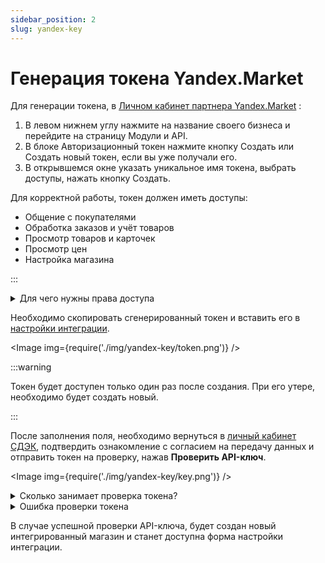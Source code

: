 ```yaml
---
sidebar_position: 2
slug: yandex-key
---
```


# Генерация токена Yandex.Market

Для генерации токена, в [Личном кабинет партнера Yandex.Market](https://partner.market.yandex.ru/) :
1. В левом нижнем углу нажмите на название своего бизнеса и перейдите на страницу Модули и API.
2. В блоке Авторизационный токен нажмите кнопку Создать или Создать новый токен, если вы уже получали его.
3. В открывшемся окне указать уникальное имя токена, выбрать доступы, нажать кнопку Создать.


Для корректной работы, токен должен иметь доступы:
- Общение с покупателями
- Обработка заказов и учёт товаров
- Просмотр товаров и карточек
- Просмотр цен
- Настройка магазина

:::

<details>
    <summary>Для чего нужны права доступа</summary>

    - для получения информации о габаритах товаров для накладной.
    - для получения информации о заказах.
    - для загрузки объявленной стоимости товара в накладную.
    — для отправки кода получения покупателям.
Важно! Токен не должен быть тестовым, иначе интеграция не сможет передавать данные о заказах между системами.

</details>

Необходимо скопировать сгенерированный токен и вставить его в [настройки интеграции](https://lk.cdek.ru/integration).

<Image img={require('./img/yandex-key/token.png')} />

:::warning

Токен будет доступен только один раз после создания. При его утере, необходимо будет создать новый.

:::

После заполнения поля, необходимо вернуться в [личный кабинет СДЭК](https://lk.cdek.ru), подтвердить ознакомление с
согласием на передачу данных и отправить токен на проверку, нажав **Проверить API-ключ**.

<Image img={require('./img/yandex-key/key.png')} />

<details>
    <summary>Сколько занимает проверка токена?</summary>

    <Image img={require('./img/yandex-key/check.png')} />

    Проверка токена занимает от 1 минуты до нескольких часов, в зависимости от нагрузки на сервер интеграции.

    Если проверка занимает более 24 часов, необходимо обратиться в [техническую поддержку СДЭК](mailto:integrator@cdek.ru).

</details>

<details>
    <summary>Ошибка проверки токена</summary>

    <Image img={require('./img/yandex-key/error.png')} />

    В случае ошибки проверки токена, необходимо проверить правильность введенного токена и выданных ему прав доступа.
    При необходимости, требуется создать новый токен и повторить процедуру.

    Если проблема не решается, необходимо обратиться в [техническую поддержку СДЭК](mailto:integrator@cdek.ru)

</details>

В случае успешной проверки API-ключа, будет создан новый интегрированный магазин и станет доступна форма настройки
интеграции.
